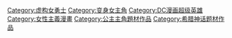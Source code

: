 {{DEFAULTSORT:Wonder Woman}}
[[Category:虚构女勇士|Category:虚构女勇士]]
[[Category:变身女主角|Category:变身女主角]]
[[Category:DC漫画超级英雄|Category:DC漫画超级英雄]]
[[Category:女性主義漫畫|Category:女性主義漫畫]]
[[Category:公主主角題材作品‎|Category:公主主角題材作品‎]]
[[Category:希腊神话题材作品|Category:希腊神话题材作品]]